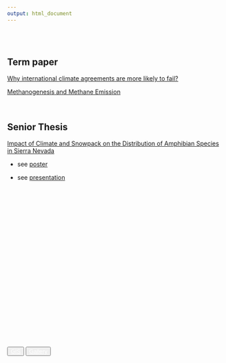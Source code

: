 ```yaml
---
output: html_document
---
```


<br>
<br>

## Term paper

[Why international climate agreements are more likely to fail?](projects/paper/International_climate_agreements.pdf)

[Methanogenesis and Methane Emission](projects/paper//Methanogenesis.pdf)

<br>

## Senior Thesis

[Impact of Climate and Snowpack on the Distribution of Amphibian Species in Sierra Nevada](projects/paper/amphibian_thesis.pdf)

- see [poster](projects/paper/amphibian_poster.pdf)

- see [presentation](projects/paper/amphibian_ppt.pdf)

<br><br><br><br><br><br><br>      <br><br><br><br><br><br><br>    <br><br><br><br><br><br><br> 


<div  align="center" id="footer">
  <button type="button" class="btn btn-outline-primary"><a href="gis.html" style="color:white">GIS</a></button>
  <button type="button" class="btn btn-outline-primary"><a href="gallery.html" style="color:white">Gallery</a></button>
</div>